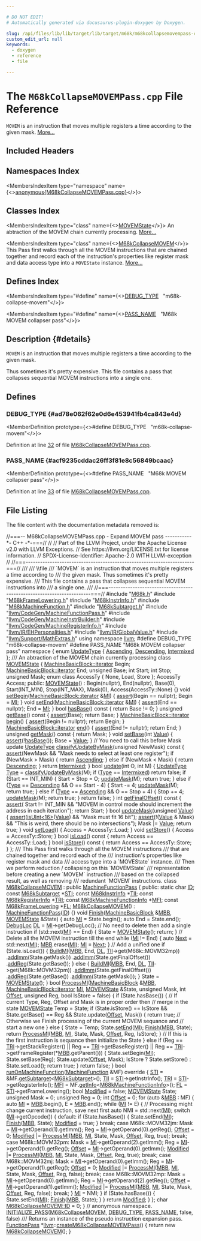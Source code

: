 ```yaml
---

# DO NOT EDIT!
# Automatically generated via docusaurus-plugin-doxygen by Doxygen.

slug: /api/files/lib/lib/target/lib/target/m68k/m68kcollapsemovempass-cpp
custom_edit_url: null
keywords:
  - doxygen
  - reference
  - file

---
```





# The `M68kCollapseMOVEMPass.cpp` File Reference

<DoxygenPage pluginConfig={pluginConfig}>

<code>MOVEM</code> is an instruction that moves multiple registers a time according to the given mask. <a href="#details">More...</a>

## Included Headers

<IncludesList>
<IncludesListItem
  filePath="M68k.h"
  permalink="/docs/api/files/lib/lib/target/lib/target/m68k/m68k-h"
  isLocal="true" />
<IncludesListItem
  filePath="M68kFrameLowering.h"
  permalink="/docs/api/files/lib/lib/target/lib/target/m68k/m68kframelowering-h"
  isLocal="true" />
<IncludesListItem
  filePath="M68kInstrInfo.h"
  permalink="/docs/api/files/lib/lib/target/lib/target/m68k/m68kinstrinfo-h"
  isLocal="true" />
<IncludesListItem
  filePath="M68kMachineFunction.h"
  permalink="/docs/api/files/lib/lib/target/lib/target/m68k/m68kmachinefunction-h"
  isLocal="true" />
<IncludesListItem
  filePath="M68kSubtarget.h"
  permalink="/docs/api/files/lib/lib/target/lib/target/m68k/m68ksubtarget-h"
  isLocal="true" />
<IncludesListItem
  filePath="llvm/CodeGen/MachineFunctionPass.h"
  permalink="/docs/api/files/include/include/llvm/include/llvm/codegen/machinefunctionpass-h"
  isLocal="true" />
<IncludesListItem
  filePath="llvm/CodeGen/MachineInstrBuilder.h"
  permalink="/docs/api/files/include/include/llvm/include/llvm/codegen/machineinstrbuilder-h"
  isLocal="true" />
<IncludesListItem
  filePath="llvm/CodeGen/MachineRegisterInfo.h"
  permalink="/docs/api/files/include/include/llvm/include/llvm/codegen/machineregisterinfo-h"
  isLocal="true" />
<IncludesListItem
  filePath="llvm/IR/EHPersonalities.h"
  permalink="/docs/api/files/include/include/llvm/include/llvm/ir/ehpersonalities-h"
  isLocal="true" />
<IncludesListItem
  filePath="llvm/IR/GlobalValue.h"
  permalink="/docs/api/files/include/include/llvm/include/llvm/ir/globalvalue-h"
  isLocal="true" />
<IncludesListItem
  filePath="llvm/Support/MathExtras.h"
  permalink="/docs/api/files/include/include/llvm/include/llvm/support/mathextras-h"
  isLocal="true" />
</IncludesList>

## Namespaces Index

<MembersIndex>

<MembersIndexItem
  type="namespace"
  name={<><a href="/docs/api/namespaces/anonymous-m68kcollapsemovempass-cpp-">anonymous&#123;M68kCollapseMOVEMPass.cpp&#125;</a></>}>
</MembersIndexItem>

</MembersIndex>

## Classes Index

<MembersIndex>

<MembersIndexItem
  type="class"
  name={<><a href="/docs/api/classes/anonymous-namespace-m68kcollapsemovempass-cpp-/movemstate">MOVEMState</a></>}>
An abtraction of the MOVEM chain currently processing. <a href="/docs/api/classes/anonymous-namespace-m68kcollapsemovempass-cpp-/movemstate/#details">More...</a>
</MembersIndexItem>

<MembersIndexItem
  type="class"
  name={<><a href="/docs/api/classes/anonymous-namespace-m68kcollapsemovempass-cpp-/m68kcollapsemovem">M68kCollapseMOVEM</a></>}>
This Pass first walks through all the MOVEM instructions that are chained together and record each of the instruction&#39;s properties like register mask and data access type into a <code>MOVEState</code> instance. <a href="/docs/api/classes/anonymous-namespace-m68kcollapsemovempass-cpp-/m68kcollapsemovem/#details">More...</a>
</MembersIndexItem>

</MembersIndex>

## Defines Index

<MembersIndex>

<MembersIndexItem
  type="#define"
  name={<><a href="#ad78e062f62e0d6e453941fb4ca843e4d">DEBUG&#95;TYPE</a>&nbsp;&nbsp;&nbsp;&quot;m68k-collapse-movem&quot;</>}>
</MembersIndexItem>

<MembersIndexItem
  type="#define"
  name={<><a href="#acf9235cddac26ff3f81e8c56849bcaac">PASS&#95;NAME</a>&nbsp;&nbsp;&nbsp;&quot;M68k MOVEM collapser pass&quot;</>}>
</MembersIndexItem>

</MembersIndex>

## Description {#details}

<code>MOVEM</code> is an instruction that moves multiple registers a time according to the given mask.

Thus sometimes it&#39;s pretty expensive. This file contains a pass that collapses sequential MOVEM instructions into a single one.

<SectionDefinition>

## Defines

### DEBUG&#95;TYPE {#ad78e062f62e0d6e453941fb4ca843e4d}

<MemberDefinition
  prototype={<>#define DEBUG&#95;TYPE&nbsp;&nbsp;&nbsp;&quot;m68k-collapse-movem&quot;</>}>

Definition at line <a href="#l00032">32</a> of file <a href="/docs/api/files/lib/lib/target/lib/target/m68k/m68kcollapsemovempass-cpp">M68kCollapseMOVEMPass.cpp</a>.
</MemberDefinition>

### PASS&#95;NAME {#acf9235cddac26ff3f81e8c56849bcaac}

<MemberDefinition
  prototype={<>#define PASS&#95;NAME&nbsp;&nbsp;&nbsp;&quot;M68k MOVEM collapser pass&quot;</>}>

Definition at line <a href="#l00033">33</a> of file <a href="/docs/api/files/lib/lib/target/lib/target/m68k/m68kcollapsemovempass-cpp">M68kCollapseMOVEMPass.cpp</a>.
</MemberDefinition>

</SectionDefinition>

## File Listing

The file content with the documentation metadata removed is:

<ProgramListing>

<Link id="l00001" /><CodeLine lineNumber="1"><span class="doxyHighlightComment">//===-- M68kCollapseMOVEMPass.cpp - Expand MOVEM pass -----------&#42;- C++ -&#42;-===//</span></CodeLine>
<Link id="l00002" /><CodeLine lineNumber="2"><span class="doxyHighlightComment">//</span></CodeLine>
<Link id="l00003" /><CodeLine lineNumber="3"><span class="doxyHighlightComment">// Part of the LLVM Project, under the Apache License v2.0 with LLVM Exceptions.</span></CodeLine>
<Link id="l00004" /><CodeLine lineNumber="4"><span class="doxyHighlightComment">// See https://llvm.org/LICENSE.txt for license information.</span></CodeLine>
<Link id="l00005" /><CodeLine lineNumber="5"><span class="doxyHighlightComment">// SPDX-License-Identifier: Apache-2.0 WITH LLVM-exception</span></CodeLine>
<Link id="l00006" /><CodeLine lineNumber="6"><span class="doxyHighlightComment">//</span></CodeLine>
<Link id="l00007" /><CodeLine lineNumber="7"><span class="doxyHighlightComment">//===----------------------------------------------------------------------===//</span></CodeLine>
<Link id="l00008" /><CodeLine lineNumber="8"><span class="doxyHighlightComment">///</span></CodeLine>
<Link id="l00009" /><CodeLine lineNumber="9"><span class="doxyHighlightComment">/// \\file</span></CodeLine>
<Link id="l00010" /><CodeLine lineNumber="10"><span class="doxyHighlightComment">/// &#96;MOVEM&#96; is an instruction that moves multiple registers a time according to</span></CodeLine>
<Link id="l00011" /><CodeLine lineNumber="11"><span class="doxyHighlightComment">/// the given mask. Thus sometimes it&#39;s pretty expensive.</span></CodeLine>
<Link id="l00012" /><CodeLine lineNumber="12"><span class="doxyHighlightComment">/// This file contains a pass that collapses sequential MOVEM instructions into</span></CodeLine>
<Link id="l00013" /><CodeLine lineNumber="13"><span class="doxyHighlightComment">/// a single one.</span></CodeLine>
<Link id="l00014" /><CodeLine lineNumber="14"><span class="doxyHighlightComment">///</span></CodeLine>
<Link id="l00015" /><CodeLine lineNumber="15"><span class="doxyHighlightComment">//===----------------------------------------------------------------------===//</span></CodeLine>
<Link id="l00016" /><CodeLine lineNumber="16"></CodeLine>
<Link id="l00017" /><CodeLine lineNumber="17"><span class="doxyHighlightPreprocessor">#include &quot;<a href="/docs/api/files/lib/lib/target/lib/target/m68k/m68k-h">M68k.h</a>&quot;</span></CodeLine>
<Link id="l00018" /><CodeLine lineNumber="18"><span class="doxyHighlightPreprocessor">#include &quot;<a href="/docs/api/files/lib/lib/target/lib/target/m68k/m68kframelowering-h">M68kFrameLowering.h</a>&quot;</span></CodeLine>
<Link id="l00019" /><CodeLine lineNumber="19"><span class="doxyHighlightPreprocessor">#include &quot;<a href="/docs/api/files/lib/lib/target/lib/target/m68k/m68kinstrinfo-h">M68kInstrInfo.h</a>&quot;</span></CodeLine>
<Link id="l00020" /><CodeLine lineNumber="20"><span class="doxyHighlightPreprocessor">#include &quot;<a href="/docs/api/files/lib/lib/target/lib/target/m68k/m68kmachinefunction-h">M68kMachineFunction.h</a>&quot;</span></CodeLine>
<Link id="l00021" /><CodeLine lineNumber="21"><span class="doxyHighlightPreprocessor">#include &quot;<a href="/docs/api/files/lib/lib/target/lib/target/m68k/m68ksubtarget-h">M68kSubtarget.h</a>&quot;</span></CodeLine>
<Link id="l00022" /><CodeLine lineNumber="22"></CodeLine>
<Link id="l00023" /><CodeLine lineNumber="23"><span class="doxyHighlightPreprocessor">#include &quot;<a href="/docs/api/files/include/include/llvm/include/llvm/codegen/machinefunctionpass-h">llvm/CodeGen/MachineFunctionPass.h</a>&quot;</span></CodeLine>
<Link id="l00024" /><CodeLine lineNumber="24"><span class="doxyHighlightPreprocessor">#include &quot;<a href="/docs/api/files/include/include/llvm/include/llvm/codegen/machineinstrbuilder-h">llvm/CodeGen/MachineInstrBuilder.h</a>&quot;</span></CodeLine>
<Link id="l00025" /><CodeLine lineNumber="25"><span class="doxyHighlightPreprocessor">#include &quot;<a href="/docs/api/files/include/include/llvm/include/llvm/codegen/machineregisterinfo-h">llvm/CodeGen/MachineRegisterInfo.h</a>&quot;</span></CodeLine>
<Link id="l00026" /><CodeLine lineNumber="26"><span class="doxyHighlightPreprocessor">#include &quot;<a href="/docs/api/files/include/include/llvm/include/llvm/ir/ehpersonalities-h">llvm/IR/EHPersonalities.h</a>&quot;</span></CodeLine>
<Link id="l00027" /><CodeLine lineNumber="27"><span class="doxyHighlightPreprocessor">#include &quot;<a href="/docs/api/files/include/include/llvm/include/llvm/ir/globalvalue-h">llvm/IR/GlobalValue.h</a>&quot;</span></CodeLine>
<Link id="l00028" /><CodeLine lineNumber="28"><span class="doxyHighlightPreprocessor">#include &quot;<a href="/docs/api/files/include/include/llvm/include/llvm/support/mathextras-h">llvm/Support/MathExtras.h</a>&quot;</span></CodeLine>
<Link id="l00029" /><CodeLine lineNumber="29"></CodeLine>
<Link id="l00030" /><CodeLine lineNumber="30"><span class="doxyHighlightKeyword">using namespace </span><span class="doxyHighlight"><a href="/docs/api/namespaces/llvm">llvm</a>;</span></CodeLine>
<Link id="l00031" /><CodeLine lineNumber="31"></CodeLine>
<Link id="l00032" /><CodeLine lineNumber="32" lineLink="#ad78e062f62e0d6e453941fb4ca843e4d"><span class="doxyHighlightPreprocessor">#define DEBUG&#95;TYPE &quot;m68k-collapse-movem&quot;</span></CodeLine>
<Link id="l00033" /><CodeLine lineNumber="33" lineLink="#acf9235cddac26ff3f81e8c56849bcaac"><span class="doxyHighlightPreprocessor">#define PASS&#95;NAME &quot;M68k MOVEM collapser pass&quot;</span></CodeLine>
<Link id="l00034" /><CodeLine lineNumber="34"></CodeLine>
<Link id="l00035" /><CodeLine lineNumber="35" lineLink="/docs/api/namespaces/anonymous-m68kcollapsemovempass-cpp-"><span class="doxyHighlightKeyword">namespace </span><span class="doxyHighlight">&#123;</span></CodeLine>
<Link id="l00036" /><CodeLine lineNumber="36"></CodeLine>
<Link id="l00037" /><CodeLine lineNumber="37" lineLink="/docs/api/namespaces/anonymous-m68kcollapsemovempass-cpp-/#a8fb000afb368b63bfc35f59894cf0009affa5610d4c7d7920bea0705433328ace"><span class="doxyHighlightKeyword">enum</span><span class="doxyHighlight"> <a href="/docs/api/namespaces/anonymous-m68kcollapsemovempass-cpp-/#a8fb000afb368b63bfc35f59894cf0009">UpdateType</a> &#123; <a href="/docs/api/namespaces/anonymous-m68kcollapsemovempass-cpp-/#a8fb000afb368b63bfc35f59894cf0009affa5610d4c7d7920bea0705433328ace">Ascending</a>, <a href="/docs/api/namespaces/anonymous-m68kcollapsemovempass-cpp-/#a8fb000afb368b63bfc35f59894cf0009a38e4295c45f0f7c5488dab2470427569">Descending</a>, <a href="/docs/api/namespaces/anonymous-m68kcollapsemovempass-cpp-/#a8fb000afb368b63bfc35f59894cf0009ae557c5b7a95eb1f3d082f75a34169303">Intermixed</a> &#125;;</span></CodeLine>
<Link id="l00038" /><CodeLine lineNumber="38"></CodeLine>
<Link id="l00039" /><CodeLine lineNumber="39"><span class="doxyHighlightComment">/// An abtraction of the MOVEM chain currently processing</span></CodeLine>
<Link id="l00040" /><CodeLine lineNumber="40" lineLink="/docs/api/classes/anonymous-namespace-m68kcollapsemovempass-cpp-/movemstate"><span class="doxyHighlightKeyword">class </span><span class="doxyHighlight"><a href="/docs/api/classes/anonymous-namespace-m68kcollapsemovempass-cpp-/movemstate/#a5292c623b0b240afa38d6ea7cc0c4b59">MOVEMState</a> &#123;</span></CodeLine>
<Link id="l00041" /><CodeLine lineNumber="41"><span class="doxyHighlight">  <a href="/docs/api/classes/llvm/machinebasicblock/#ae34c996b58df9b9ce6695a0c8b70c533">MachineBasicBlock::iterator</a> Begin;</span></CodeLine>
<Link id="l00042" /><CodeLine lineNumber="42"><span class="doxyHighlight">  <a href="/docs/api/classes/llvm/machinebasicblock/#ae34c996b58df9b9ce6695a0c8b70c533">MachineBasicBlock::iterator</a> End;</span></CodeLine>
<Link id="l00043" /><CodeLine lineNumber="43"></CodeLine>
<Link id="l00044" /><CodeLine lineNumber="44"><span class="doxyHighlight">  </span><span class="doxyHighlightKeywordType">unsigned</span><span class="doxyHighlight"> Base;</span></CodeLine>
<Link id="l00045" /><CodeLine lineNumber="45"></CodeLine>
<Link id="l00046" /><CodeLine lineNumber="46"><span class="doxyHighlight">  </span><span class="doxyHighlightKeywordType">int</span><span class="doxyHighlight"> Start;</span></CodeLine>
<Link id="l00047" /><CodeLine lineNumber="47"><span class="doxyHighlight">  </span><span class="doxyHighlightKeywordType">int</span><span class="doxyHighlight"> Stop;</span></CodeLine>
<Link id="l00048" /><CodeLine lineNumber="48"></CodeLine>
<Link id="l00049" /><CodeLine lineNumber="49"><span class="doxyHighlight">  </span><span class="doxyHighlightKeywordType">unsigned</span><span class="doxyHighlight"> Mask;</span></CodeLine>
<Link id="l00050" /><CodeLine lineNumber="50"></CodeLine>
<Link id="l00051" /><CodeLine lineNumber="51"><span class="doxyHighlight">  </span><span class="doxyHighlightKeyword">enum class</span><span class="doxyHighlight"> AccessTy &#123; None, Load, Store &#125;;</span></CodeLine>
<Link id="l00052" /><CodeLine lineNumber="52"><span class="doxyHighlight">  AccessTy Access;</span></CodeLine>
<Link id="l00053" /><CodeLine lineNumber="53"></CodeLine>
<Link id="l00054" /><CodeLine lineNumber="54"><span class="doxyHighlightKeyword">public</span><span class="doxyHighlight">:</span></CodeLine>
<Link id="l00055" /><CodeLine lineNumber="55" lineLink="/docs/api/classes/anonymous-namespace-m68kcollapsemovempass-cpp-/movemstate/#a5292c623b0b240afa38d6ea7cc0c4b59"><span class="doxyHighlight">  <a href="/docs/api/classes/anonymous-namespace-m68kcollapsemovempass-cpp-/movemstate/#a5292c623b0b240afa38d6ea7cc0c4b59">MOVEMState</a>()</span></CodeLine>
<Link id="l00056" /><CodeLine lineNumber="56"><span class="doxyHighlight">      : Begin(nullptr), End(nullptr), Base(0), Start(INT&#95;MIN), Stop(INT&#95;MAX),</span></CodeLine>
<Link id="l00057" /><CodeLine lineNumber="57"><span class="doxyHighlight">        Mask(0), Access(AccessTy::None) &#123;&#125;</span></CodeLine>
<Link id="l00058" /><CodeLine lineNumber="58"></CodeLine>
<Link id="l00059" /><CodeLine lineNumber="59" lineLink="/docs/api/classes/anonymous-namespace-m68kcollapsemovempass-cpp-/movemstate/#acedd4b6d5ba1b99cb97f33c22768e041"><span class="doxyHighlight">  </span><span class="doxyHighlightKeywordType">void</span><span class="doxyHighlight"> <a href="/docs/api/classes/anonymous-namespace-m68kcollapsemovempass-cpp-/movemstate/#acedd4b6d5ba1b99cb97f33c22768e041">setBegin</a>(<a href="/docs/api/classes/llvm/machinebasicblock/#ae34c996b58df9b9ce6695a0c8b70c533">MachineBasicBlock::iterator</a> &amp;<a href="/docs/api/files/lib/lib/codegen/lib/codegen/globalisel/irtranslator-cpp/#abe44dfdea65b4f7e11e0a608ab708b76">MI</a>) &#123;</span></CodeLine>
<Link id="l00060" /><CodeLine lineNumber="60"><span class="doxyHighlight">    <a href="/docs/api/files/lib/lib/target/lib/target/amdgpu/silowercontrolflow-cpp/#a4868c5d81c5ccc98c47aeab6244346a0">assert</a>(Begin == </span><span class="doxyHighlightKeyword">nullptr</span><span class="doxyHighlight">);</span></CodeLine>
<Link id="l00061" /><CodeLine lineNumber="61"><span class="doxyHighlight">    Begin = <a href="/docs/api/files/lib/lib/codegen/lib/codegen/globalisel/irtranslator-cpp/#abe44dfdea65b4f7e11e0a608ab708b76">MI</a>;</span></CodeLine>
<Link id="l00062" /><CodeLine lineNumber="62"><span class="doxyHighlight">  &#125;</span></CodeLine>
<Link id="l00063" /><CodeLine lineNumber="63"></CodeLine>
<Link id="l00064" /><CodeLine lineNumber="64" lineLink="/docs/api/classes/anonymous-namespace-m68kcollapsemovempass-cpp-/movemstate/#aea13b0026f0a09183da124d99a566935"><span class="doxyHighlight">  </span><span class="doxyHighlightKeywordType">void</span><span class="doxyHighlight"> <a href="/docs/api/classes/anonymous-namespace-m68kcollapsemovempass-cpp-/movemstate/#aea13b0026f0a09183da124d99a566935">setEnd</a>(<a href="/docs/api/classes/llvm/machinebasicblock/#ae34c996b58df9b9ce6695a0c8b70c533">MachineBasicBlock::iterator</a> &amp;<a href="/docs/api/files/lib/lib/codegen/lib/codegen/globalisel/irtranslator-cpp/#abe44dfdea65b4f7e11e0a608ab708b76">MI</a>) &#123;</span></CodeLine>
<Link id="l00065" /><CodeLine lineNumber="65"><span class="doxyHighlight">    <a href="/docs/api/files/lib/lib/target/lib/target/amdgpu/silowercontrolflow-cpp/#a4868c5d81c5ccc98c47aeab6244346a0">assert</a>(End == </span><span class="doxyHighlightKeyword">nullptr</span><span class="doxyHighlight">);</span></CodeLine>
<Link id="l00066" /><CodeLine lineNumber="66"><span class="doxyHighlight">    End = <a href="/docs/api/files/lib/lib/codegen/lib/codegen/globalisel/irtranslator-cpp/#abe44dfdea65b4f7e11e0a608ab708b76">MI</a>;</span></CodeLine>
<Link id="l00067" /><CodeLine lineNumber="67"><span class="doxyHighlight">  &#125;</span></CodeLine>
<Link id="l00068" /><CodeLine lineNumber="68"></CodeLine>
<Link id="l00069" /><CodeLine lineNumber="69" lineLink="/docs/api/classes/anonymous-namespace-m68kcollapsemovempass-cpp-/movemstate/#af229badf201fbf32ccb97409c370de2b"><span class="doxyHighlight">  </span><span class="doxyHighlightKeywordType">bool</span><span class="doxyHighlight"> <a href="/docs/api/classes/anonymous-namespace-m68kcollapsemovempass-cpp-/movemstate/#af229badf201fbf32ccb97409c370de2b">hasBase</a>()</span><span class="doxyHighlightKeyword"> const </span><span class="doxyHighlight">&#123; </span><span class="doxyHighlightKeywordFlow">return</span><span class="doxyHighlight"> Base != 0; &#125;</span></CodeLine>
<Link id="l00070" /><CodeLine lineNumber="70"></CodeLine>
<Link id="l00071" /><CodeLine lineNumber="71" lineLink="/docs/api/classes/anonymous-namespace-m68kcollapsemovempass-cpp-/movemstate/#ab78166091cbd8ac25ea95728bb0ab069"><span class="doxyHighlight">  </span><span class="doxyHighlightKeywordType">unsigned</span><span class="doxyHighlight"> <a href="/docs/api/classes/anonymous-namespace-m68kcollapsemovempass-cpp-/movemstate/#ab78166091cbd8ac25ea95728bb0ab069">getBase</a>()</span><span class="doxyHighlightKeyword"> const </span><span class="doxyHighlight">&#123;</span></CodeLine>
<Link id="l00072" /><CodeLine lineNumber="72"><span class="doxyHighlight">    <a href="/docs/api/files/lib/lib/target/lib/target/amdgpu/silowercontrolflow-cpp/#a4868c5d81c5ccc98c47aeab6244346a0">assert</a>(Base);</span></CodeLine>
<Link id="l00073" /><CodeLine lineNumber="73"><span class="doxyHighlight">    </span><span class="doxyHighlightKeywordFlow">return</span><span class="doxyHighlight"> Base;</span></CodeLine>
<Link id="l00074" /><CodeLine lineNumber="74"><span class="doxyHighlight">  &#125;</span></CodeLine>
<Link id="l00075" /><CodeLine lineNumber="75"></CodeLine>
<Link id="l00076" /><CodeLine lineNumber="76" lineLink="/docs/api/classes/anonymous-namespace-m68kcollapsemovempass-cpp-/movemstate/#a3c9fa7431f1d3ab1b75d05e16d9319b4"><span class="doxyHighlight">  <a href="/docs/api/classes/llvm/machinebasicblock/#ae34c996b58df9b9ce6695a0c8b70c533">MachineBasicBlock::iterator</a> <a href="/docs/api/classes/anonymous-namespace-m68kcollapsemovempass-cpp-/movemstate/#a3c9fa7431f1d3ab1b75d05e16d9319b4">begin</a>() &#123;</span></CodeLine>
<Link id="l00077" /><CodeLine lineNumber="77"><span class="doxyHighlight">    <a href="/docs/api/files/lib/lib/target/lib/target/amdgpu/silowercontrolflow-cpp/#a4868c5d81c5ccc98c47aeab6244346a0">assert</a>(Begin != </span><span class="doxyHighlightKeyword">nullptr</span><span class="doxyHighlight">);</span></CodeLine>
<Link id="l00078" /><CodeLine lineNumber="78"><span class="doxyHighlight">    </span><span class="doxyHighlightKeywordFlow">return</span><span class="doxyHighlight"> Begin;</span></CodeLine>
<Link id="l00079" /><CodeLine lineNumber="79"><span class="doxyHighlight">  &#125;</span></CodeLine>
<Link id="l00080" /><CodeLine lineNumber="80"></CodeLine>
<Link id="l00081" /><CodeLine lineNumber="81" lineLink="/docs/api/classes/anonymous-namespace-m68kcollapsemovempass-cpp-/movemstate/#a3c0b813c6cf731959ba5aca5a13588e6"><span class="doxyHighlight">  <a href="/docs/api/classes/llvm/machinebasicblock/#ae34c996b58df9b9ce6695a0c8b70c533">MachineBasicBlock::iterator</a> <a href="/docs/api/classes/anonymous-namespace-m68kcollapsemovempass-cpp-/movemstate/#a3c0b813c6cf731959ba5aca5a13588e6">end</a>() &#123;</span></CodeLine>
<Link id="l00082" /><CodeLine lineNumber="82"><span class="doxyHighlight">    <a href="/docs/api/files/lib/lib/target/lib/target/amdgpu/silowercontrolflow-cpp/#a4868c5d81c5ccc98c47aeab6244346a0">assert</a>(End != </span><span class="doxyHighlightKeyword">nullptr</span><span class="doxyHighlight">);</span></CodeLine>
<Link id="l00083" /><CodeLine lineNumber="83"><span class="doxyHighlight">    </span><span class="doxyHighlightKeywordFlow">return</span><span class="doxyHighlight"> End;</span></CodeLine>
<Link id="l00084" /><CodeLine lineNumber="84"><span class="doxyHighlight">  &#125;</span></CodeLine>
<Link id="l00085" /><CodeLine lineNumber="85"></CodeLine>
<Link id="l00086" /><CodeLine lineNumber="86" lineLink="/docs/api/classes/anonymous-namespace-m68kcollapsemovempass-cpp-/movemstate/#a8a4894a2d0e3c5fd13de7ca810b759f2"><span class="doxyHighlight">  </span><span class="doxyHighlightKeywordType">unsigned</span><span class="doxyHighlight"> <a href="/docs/api/classes/anonymous-namespace-m68kcollapsemovempass-cpp-/movemstate/#a8a4894a2d0e3c5fd13de7ca810b759f2">getMask</a>()</span><span class="doxyHighlightKeyword"> const </span><span class="doxyHighlight">&#123; </span><span class="doxyHighlightKeywordFlow">return</span><span class="doxyHighlight"> Mask; &#125;</span></CodeLine>
<Link id="l00087" /><CodeLine lineNumber="87"></CodeLine>
<Link id="l00088" /><CodeLine lineNumber="88" lineLink="/docs/api/classes/anonymous-namespace-m68kcollapsemovempass-cpp-/movemstate/#a82e3bfc5695913bece66e91c83da0684"><span class="doxyHighlight">  </span><span class="doxyHighlightKeywordType">void</span><span class="doxyHighlight"> <a href="/docs/api/classes/anonymous-namespace-m68kcollapsemovempass-cpp-/movemstate/#a82e3bfc5695913bece66e91c83da0684">setBase</a>(</span><span class="doxyHighlightKeywordType">int</span><span class="doxyHighlight"> <a href="/docs/api/classes/llvm/value">Value</a>) &#123;</span></CodeLine>
<Link id="l00089" /><CodeLine lineNumber="89"><span class="doxyHighlight">    <a href="/docs/api/files/lib/lib/target/lib/target/amdgpu/silowercontrolflow-cpp/#a4868c5d81c5ccc98c47aeab6244346a0">assert</a>(!<a href="/docs/api/classes/anonymous-namespace-m68kcollapsemovempass-cpp-/movemstate/#af229badf201fbf32ccb97409c370de2b">hasBase</a>());</span></CodeLine>
<Link id="l00090" /><CodeLine lineNumber="90"><span class="doxyHighlight">    Base = <a href="/docs/api/classes/llvm/value">Value</a>;</span></CodeLine>
<Link id="l00091" /><CodeLine lineNumber="91"><span class="doxyHighlight">  &#125;</span></CodeLine>
<Link id="l00092" /><CodeLine lineNumber="92"></CodeLine>
<Link id="l00093" /><CodeLine lineNumber="93"><span class="doxyHighlight">  </span><span class="doxyHighlightComment">// You need to call this before Mask update</span></CodeLine>
<Link id="l00094" /><CodeLine lineNumber="94" lineLink="/docs/api/classes/anonymous-namespace-m68kcollapsemovempass-cpp-/movemstate/#a1d7848b12c11c7a40be13b913e448d31"><span class="doxyHighlight">  <a href="/docs/api/namespaces/anonymous-m68kcollapsemovempass-cpp-/#a8fb000afb368b63bfc35f59894cf0009">UpdateType</a> <a href="/docs/api/classes/anonymous-namespace-m68kcollapsemovempass-cpp-/movemstate/#a1d7848b12c11c7a40be13b913e448d31">classifyUpdateByMask</a>(</span><span class="doxyHighlightKeywordType">unsigned</span><span class="doxyHighlight"> NewMask)</span><span class="doxyHighlightKeyword"> const </span><span class="doxyHighlight">&#123;</span></CodeLine>
<Link id="l00095" /><CodeLine lineNumber="95"><span class="doxyHighlight">    <a href="/docs/api/files/lib/lib/target/lib/target/amdgpu/silowercontrolflow-cpp/#a4868c5d81c5ccc98c47aeab6244346a0">assert</a>(NewMask &amp;&amp; </span><span class="doxyHighlightStringLiteral">&quot;Mask needs to select at least one register&quot;</span><span class="doxyHighlight">);</span></CodeLine>
<Link id="l00096" /><CodeLine lineNumber="96"></CodeLine>
<Link id="l00097" /><CodeLine lineNumber="97"><span class="doxyHighlight">    </span><span class="doxyHighlightKeywordFlow">if</span><span class="doxyHighlight"> (NewMask &gt; Mask) &#123;</span></CodeLine>
<Link id="l00098" /><CodeLine lineNumber="98"><span class="doxyHighlight">      </span><span class="doxyHighlightKeywordFlow">return</span><span class="doxyHighlight"> <a href="/docs/api/namespaces/anonymous-m68kcollapsemovempass-cpp-/#a8fb000afb368b63bfc35f59894cf0009affa5610d4c7d7920bea0705433328ace">Ascending</a>;</span></CodeLine>
<Link id="l00099" /><CodeLine lineNumber="99"><span class="doxyHighlight">    &#125; </span><span class="doxyHighlightKeywordFlow">else</span><span class="doxyHighlight"> </span><span class="doxyHighlightKeywordFlow">if</span><span class="doxyHighlight"> (NewMask &lt; Mask) &#123;</span></CodeLine>
<Link id="l00100" /><CodeLine lineNumber="100"><span class="doxyHighlight">      </span><span class="doxyHighlightKeywordFlow">return</span><span class="doxyHighlight"> <a href="/docs/api/namespaces/anonymous-m68kcollapsemovempass-cpp-/#a8fb000afb368b63bfc35f59894cf0009a38e4295c45f0f7c5488dab2470427569">Descending</a>;</span></CodeLine>
<Link id="l00101" /><CodeLine lineNumber="101"><span class="doxyHighlight">    &#125;</span></CodeLine>
<Link id="l00102" /><CodeLine lineNumber="102"></CodeLine>
<Link id="l00103" /><CodeLine lineNumber="103"><span class="doxyHighlight">    </span><span class="doxyHighlightKeywordFlow">return</span><span class="doxyHighlight"> <a href="/docs/api/namespaces/anonymous-m68kcollapsemovempass-cpp-/#a8fb000afb368b63bfc35f59894cf0009ae557c5b7a95eb1f3d082f75a34169303">Intermixed</a>;</span></CodeLine>
<Link id="l00104" /><CodeLine lineNumber="104"><span class="doxyHighlight">  &#125;</span></CodeLine>
<Link id="l00105" /><CodeLine lineNumber="105"></CodeLine>
<Link id="l00106" /><CodeLine lineNumber="106" lineLink="/docs/api/classes/anonymous-namespace-m68kcollapsemovempass-cpp-/movemstate/#ae84ef497b568442b61b510a73ff9efc1"><span class="doxyHighlight">  </span><span class="doxyHighlightKeywordType">bool</span><span class="doxyHighlight"> <a href="/docs/api/classes/anonymous-namespace-m68kcollapsemovempass-cpp-/movemstate/#ae84ef497b568442b61b510a73ff9efc1">update</a>(</span><span class="doxyHighlightKeywordType">int</span><span class="doxyHighlight"> O, </span><span class="doxyHighlightKeywordType">int</span><span class="doxyHighlight"> M) &#123;</span></CodeLine>
<Link id="l00107" /><CodeLine lineNumber="107"><span class="doxyHighlight">    <a href="/docs/api/namespaces/anonymous-m68kcollapsemovempass-cpp-/#a8fb000afb368b63bfc35f59894cf0009">UpdateType</a> <a href="/docs/api/classes/llvm/type">Type</a> = <a href="/docs/api/classes/anonymous-namespace-m68kcollapsemovempass-cpp-/movemstate/#a1d7848b12c11c7a40be13b913e448d31">classifyUpdateByMask</a>(M);</span></CodeLine>
<Link id="l00108" /><CodeLine lineNumber="108"><span class="doxyHighlight">    </span><span class="doxyHighlightKeywordFlow">if</span><span class="doxyHighlight"> (<a href="/docs/api/classes/llvm/type">Type</a> == <a href="/docs/api/namespaces/anonymous-m68kcollapsemovempass-cpp-/#a8fb000afb368b63bfc35f59894cf0009ae557c5b7a95eb1f3d082f75a34169303">Intermixed</a>)</span></CodeLine>
<Link id="l00109" /><CodeLine lineNumber="109"><span class="doxyHighlight">      </span><span class="doxyHighlightKeywordFlow">return</span><span class="doxyHighlight"> </span><span class="doxyHighlightKeyword">false</span><span class="doxyHighlight">;</span></CodeLine>
<Link id="l00110" /><CodeLine lineNumber="110"><span class="doxyHighlight">    </span><span class="doxyHighlightKeywordFlow">if</span><span class="doxyHighlight"> (Start == INT&#95;MIN) &#123;</span></CodeLine>
<Link id="l00111" /><CodeLine lineNumber="111"><span class="doxyHighlight">      Start = Stop = O;</span></CodeLine>
<Link id="l00112" /><CodeLine lineNumber="112"><span class="doxyHighlight">      <a href="/docs/api/classes/anonymous-namespace-m68kcollapsemovempass-cpp-/movemstate/#a8b03f0cf73d1513d13a24bd94b8264f2">updateMask</a>(M);</span></CodeLine>
<Link id="l00113" /><CodeLine lineNumber="113"><span class="doxyHighlight">      </span><span class="doxyHighlightKeywordFlow">return</span><span class="doxyHighlight"> </span><span class="doxyHighlightKeyword">true</span><span class="doxyHighlight">;</span></CodeLine>
<Link id="l00114" /><CodeLine lineNumber="114"><span class="doxyHighlight">    &#125; </span><span class="doxyHighlightKeywordFlow">else</span><span class="doxyHighlight"> </span><span class="doxyHighlightKeywordFlow">if</span><span class="doxyHighlight"> (<a href="/docs/api/classes/llvm/type">Type</a> == <a href="/docs/api/namespaces/anonymous-m68kcollapsemovempass-cpp-/#a8fb000afb368b63bfc35f59894cf0009a38e4295c45f0f7c5488dab2470427569">Descending</a> &amp;&amp; O == Start - 4) &#123;</span></CodeLine>
<Link id="l00115" /><CodeLine lineNumber="115"><span class="doxyHighlight">      Start -= 4;</span></CodeLine>
<Link id="l00116" /><CodeLine lineNumber="116"><span class="doxyHighlight">      <a href="/docs/api/classes/anonymous-namespace-m68kcollapsemovempass-cpp-/movemstate/#a8b03f0cf73d1513d13a24bd94b8264f2">updateMask</a>(M);</span></CodeLine>
<Link id="l00117" /><CodeLine lineNumber="117"><span class="doxyHighlight">      </span><span class="doxyHighlightKeywordFlow">return</span><span class="doxyHighlight"> </span><span class="doxyHighlightKeyword">true</span><span class="doxyHighlight">;</span></CodeLine>
<Link id="l00118" /><CodeLine lineNumber="118"><span class="doxyHighlight">    &#125; </span><span class="doxyHighlightKeywordFlow">else</span><span class="doxyHighlight"> </span><span class="doxyHighlightKeywordFlow">if</span><span class="doxyHighlight"> (<a href="/docs/api/classes/llvm/type">Type</a> == <a href="/docs/api/namespaces/anonymous-m68kcollapsemovempass-cpp-/#a8fb000afb368b63bfc35f59894cf0009affa5610d4c7d7920bea0705433328ace">Ascending</a> &amp;&amp; O == Stop + 4) &#123;</span></CodeLine>
<Link id="l00119" /><CodeLine lineNumber="119"><span class="doxyHighlight">      Stop += 4;</span></CodeLine>
<Link id="l00120" /><CodeLine lineNumber="120"><span class="doxyHighlight">      <a href="/docs/api/classes/anonymous-namespace-m68kcollapsemovempass-cpp-/movemstate/#a8b03f0cf73d1513d13a24bd94b8264f2">updateMask</a>(M);</span></CodeLine>
<Link id="l00121" /><CodeLine lineNumber="121"><span class="doxyHighlight">      </span><span class="doxyHighlightKeywordFlow">return</span><span class="doxyHighlight"> </span><span class="doxyHighlightKeyword">true</span><span class="doxyHighlight">;</span></CodeLine>
<Link id="l00122" /><CodeLine lineNumber="122"><span class="doxyHighlight">    &#125;</span></CodeLine>
<Link id="l00123" /><CodeLine lineNumber="123"></CodeLine>
<Link id="l00124" /><CodeLine lineNumber="124"><span class="doxyHighlight">    </span><span class="doxyHighlightKeywordFlow">return</span><span class="doxyHighlight"> </span><span class="doxyHighlightKeyword">false</span><span class="doxyHighlight">;</span></CodeLine>
<Link id="l00125" /><CodeLine lineNumber="125"><span class="doxyHighlight">  &#125;</span></CodeLine>
<Link id="l00126" /><CodeLine lineNumber="126"></CodeLine>
<Link id="l00127" /><CodeLine lineNumber="127" lineLink="/docs/api/classes/anonymous-namespace-m68kcollapsemovempass-cpp-/movemstate/#af449e80fa9a0ec191beaf693171ceb09"><span class="doxyHighlight">  </span><span class="doxyHighlightKeywordType">int</span><span class="doxyHighlight"> <a href="/docs/api/classes/anonymous-namespace-m68kcollapsemovempass-cpp-/movemstate/#af449e80fa9a0ec191beaf693171ceb09">getFinalOffset</a>()</span><span class="doxyHighlightKeyword"> const </span><span class="doxyHighlight">&#123;</span></CodeLine>
<Link id="l00128" /><CodeLine lineNumber="128"><span class="doxyHighlight">    <a href="/docs/api/files/lib/lib/target/lib/target/amdgpu/silowercontrolflow-cpp/#a4868c5d81c5ccc98c47aeab6244346a0">assert</a>(</span></CodeLine>
<Link id="l00129" /><CodeLine lineNumber="129"><span class="doxyHighlight">        Start != INT&#95;MIN &amp;&amp;</span></CodeLine>
<Link id="l00130" /><CodeLine lineNumber="130"><span class="doxyHighlight">        </span><span class="doxyHighlightStringLiteral">&quot;MOVEM in control mode should increment the address in each iteration&quot;</span><span class="doxyHighlight">);</span></CodeLine>
<Link id="l00131" /><CodeLine lineNumber="131"><span class="doxyHighlight">    </span><span class="doxyHighlightKeywordFlow">return</span><span class="doxyHighlight"> Start;</span></CodeLine>
<Link id="l00132" /><CodeLine lineNumber="132"><span class="doxyHighlight">  &#125;</span></CodeLine>
<Link id="l00133" /><CodeLine lineNumber="133"></CodeLine>
<Link id="l00134" /><CodeLine lineNumber="134" lineLink="/docs/api/classes/anonymous-namespace-m68kcollapsemovempass-cpp-/movemstate/#a8b03f0cf73d1513d13a24bd94b8264f2"><span class="doxyHighlight">  </span><span class="doxyHighlightKeywordType">bool</span><span class="doxyHighlight"> <a href="/docs/api/classes/anonymous-namespace-m68kcollapsemovempass-cpp-/movemstate/#a8b03f0cf73d1513d13a24bd94b8264f2">updateMask</a>(</span><span class="doxyHighlightKeywordType">unsigned</span><span class="doxyHighlight"> <a href="/docs/api/classes/llvm/value">Value</a>) &#123;</span></CodeLine>
<Link id="l00135" /><CodeLine lineNumber="135"><span class="doxyHighlight">    <a href="/docs/api/files/lib/lib/target/lib/target/amdgpu/silowercontrolflow-cpp/#a4868c5d81c5ccc98c47aeab6244346a0">assert</a>(<a href="/docs/api/namespaces/llvm/#a87e65296f2a6d9570117a852af342764">isUInt&lt;16&gt;</a>(<a href="/docs/api/classes/llvm/value">Value</a>) &amp;&amp; </span><span class="doxyHighlightStringLiteral">&quot;Mask must fit 16 bit&quot;</span><span class="doxyHighlight">);</span></CodeLine>
<Link id="l00136" /><CodeLine lineNumber="136"><span class="doxyHighlight">    <a href="/docs/api/files/lib/lib/target/lib/target/amdgpu/silowercontrolflow-cpp/#a4868c5d81c5ccc98c47aeab6244346a0">assert</a>(!(<a href="/docs/api/classes/llvm/value">Value</a> &amp; Mask) &amp;&amp;</span></CodeLine>
<Link id="l00137" /><CodeLine lineNumber="137"><span class="doxyHighlight">           </span><span class="doxyHighlightStringLiteral">&quot;This is weird, there should be no intersections&quot;</span><span class="doxyHighlight">);</span></CodeLine>
<Link id="l00138" /><CodeLine lineNumber="138"><span class="doxyHighlight">    Mask |= <a href="/docs/api/classes/llvm/value">Value</a>;</span></CodeLine>
<Link id="l00139" /><CodeLine lineNumber="139"><span class="doxyHighlight">    </span><span class="doxyHighlightKeywordFlow">return</span><span class="doxyHighlight"> </span><span class="doxyHighlightKeyword">true</span><span class="doxyHighlight">;</span></CodeLine>
<Link id="l00140" /><CodeLine lineNumber="140"><span class="doxyHighlight">  &#125;</span></CodeLine>
<Link id="l00141" /><CodeLine lineNumber="141"></CodeLine>
<Link id="l00142" /><CodeLine lineNumber="142" lineLink="/docs/api/classes/anonymous-namespace-m68kcollapsemovempass-cpp-/movemstate/#a576752ad43d7e63e06b974c9ae27455f"><span class="doxyHighlight">  </span><span class="doxyHighlightKeywordType">void</span><span class="doxyHighlight"> <a href="/docs/api/classes/anonymous-namespace-m68kcollapsemovempass-cpp-/movemstate/#a576752ad43d7e63e06b974c9ae27455f">setLoad</a>() &#123; Access = AccessTy::Load; &#125;</span></CodeLine>
<Link id="l00143" /><CodeLine lineNumber="143" lineLink="/docs/api/classes/anonymous-namespace-m68kcollapsemovempass-cpp-/movemstate/#a638e0599e20a5729ab823f92afbc28e4"><span class="doxyHighlight">  </span><span class="doxyHighlightKeywordType">void</span><span class="doxyHighlight"> <a href="/docs/api/classes/anonymous-namespace-m68kcollapsemovempass-cpp-/movemstate/#a638e0599e20a5729ab823f92afbc28e4">setStore</a>() &#123; Access = AccessTy::Store; &#125;</span></CodeLine>
<Link id="l00144" /><CodeLine lineNumber="144"></CodeLine>
<Link id="l00145" /><CodeLine lineNumber="145" lineLink="/docs/api/classes/anonymous-namespace-m68kcollapsemovempass-cpp-/movemstate/#a4e36a816f7161ccb81c0320b3c9d3175"><span class="doxyHighlight">  </span><span class="doxyHighlightKeywordType">bool</span><span class="doxyHighlight"> <a href="/docs/api/classes/anonymous-namespace-m68kcollapsemovempass-cpp-/movemstate/#a4e36a816f7161ccb81c0320b3c9d3175">isLoad</a>()</span><span class="doxyHighlightKeyword"> const </span><span class="doxyHighlight">&#123; </span><span class="doxyHighlightKeywordFlow">return</span><span class="doxyHighlight"> Access == AccessTy::Load; &#125;</span></CodeLine>
<Link id="l00146" /><CodeLine lineNumber="146" lineLink="/docs/api/classes/anonymous-namespace-m68kcollapsemovempass-cpp-/movemstate/#a837121282e52d666a5c7a0a0f8d5ede2"><span class="doxyHighlight">  </span><span class="doxyHighlightKeywordType">bool</span><span class="doxyHighlight"> <a href="/docs/api/classes/anonymous-namespace-m68kcollapsemovempass-cpp-/movemstate/#a837121282e52d666a5c7a0a0f8d5ede2">isStore</a>()</span><span class="doxyHighlightKeyword"> const </span><span class="doxyHighlight">&#123; </span><span class="doxyHighlightKeywordFlow">return</span><span class="doxyHighlight"> Access == AccessTy::Store; &#125;</span></CodeLine>
<Link id="l00147" /><CodeLine lineNumber="147"><span class="doxyHighlight">&#125;;</span></CodeLine>
<Link id="l00148" /><CodeLine lineNumber="148"></CodeLine>
<Link id="l00149" /><CodeLine lineNumber="149"><span class="doxyHighlightComment">/// This Pass first walks through all the MOVEM instructions</span></CodeLine>
<Link id="l00150" /><CodeLine lineNumber="150"><span class="doxyHighlightComment">/// that are chained together and record each of the</span></CodeLine>
<Link id="l00151" /><CodeLine lineNumber="151"><span class="doxyHighlightComment">/// instruction&#39;s properties like register mask and data</span></CodeLine>
<Link id="l00152" /><CodeLine lineNumber="152"><span class="doxyHighlightComment">/// access type into a &#96;MOVEState&#96; instance.</span></CodeLine>
<Link id="l00153" /><CodeLine lineNumber="153"><span class="doxyHighlightComment">/// Then we perform reduction / collapsing on this &#96;MOVEMState&#96;</span></CodeLine>
<Link id="l00154" /><CodeLine lineNumber="154"><span class="doxyHighlightComment">/// representation before creating a new &#96;MOVEM&#96; instruction</span></CodeLine>
<Link id="l00155" /><CodeLine lineNumber="155"><span class="doxyHighlightComment">/// based on the collapsed result, as well as removing</span></CodeLine>
<Link id="l00156" /><CodeLine lineNumber="156"><span class="doxyHighlightComment">/// redundant &#96;MOVEM&#96; instructions.</span></CodeLine>
<Link id="l00157" /><CodeLine lineNumber="157" lineLink="/docs/api/classes/anonymous-namespace-m68kcollapsemovempass-cpp-/m68kcollapsemovem"><span class="doxyHighlightKeyword">class </span><span class="doxyHighlight"><a href="/docs/api/classes/anonymous-namespace-m68kcollapsemovempass-cpp-/m68kcollapsemovem/#a6e10e00d624e0c7568dfea6f1ef3d0f7">M68kCollapseMOVEM</a> : </span><span class="doxyHighlightKeyword">public</span><span class="doxyHighlight"> <a href="/docs/api/classes/llvm/machinefunctionpass/#a29c81d2386f4a727c6d33413807530c8">MachineFunctionPass</a> &#123;</span></CodeLine>
<Link id="l00158" /><CodeLine lineNumber="158"><span class="doxyHighlightKeyword">public</span><span class="doxyHighlight">:</span></CodeLine>
<Link id="l00159" /><CodeLine lineNumber="159" lineLink="/docs/api/classes/anonymous-namespace-m68kcollapsemovempass-cpp-/m68kcollapsemovem/#aa24c6f322f0d4a5344d43de1d5936daa"><span class="doxyHighlight">  </span><span class="doxyHighlightKeyword">static</span><span class="doxyHighlight"> </span><span class="doxyHighlightKeywordType">char</span><span class="doxyHighlight"> <a href="/docs/api/classes/anonymous-namespace-m68kcollapsemovempass-cpp-/m68kcollapsemovem/#aa24c6f322f0d4a5344d43de1d5936daa">ID</a>;</span></CodeLine>
<Link id="l00160" /><CodeLine lineNumber="160"></CodeLine>
<Link id="l00161" /><CodeLine lineNumber="161" lineLink="/docs/api/classes/anonymous-namespace-m68kcollapsemovempass-cpp-/m68kcollapsemovem/#ad72c849e071fccd45a68144c57b325ad"><span class="doxyHighlight">  </span><span class="doxyHighlightKeyword">const</span><span class="doxyHighlight"> <a href="/docs/api/classes/llvm/m68ksubtarget">M68kSubtarget</a> &#42;<a href="/docs/api/classes/anonymous-namespace-m68kcollapsemovempass-cpp-/m68kcollapsemovem/#ad72c849e071fccd45a68144c57b325ad">STI</a>;</span></CodeLine>
<Link id="l00162" /><CodeLine lineNumber="162" lineLink="/docs/api/classes/anonymous-namespace-m68kcollapsemovempass-cpp-/m68kcollapsemovem/#a8f0edab397a9cd16773bc8652334bcb3"><span class="doxyHighlight">  </span><span class="doxyHighlightKeyword">const</span><span class="doxyHighlight"> <a href="/docs/api/classes/llvm/m68kinstrinfo">M68kInstrInfo</a> &#42;<a href="/docs/api/classes/anonymous-namespace-m68kcollapsemovempass-cpp-/m68kcollapsemovem/#a8f0edab397a9cd16773bc8652334bcb3">TII</a>;</span></CodeLine>
<Link id="l00163" /><CodeLine lineNumber="163" lineLink="/docs/api/classes/anonymous-namespace-m68kcollapsemovempass-cpp-/m68kcollapsemovem/#aba87a72d5354308944bc56b2be1f56aa"><span class="doxyHighlight">  </span><span class="doxyHighlightKeyword">const</span><span class="doxyHighlight"> <a href="/docs/api/classes/llvm/m68kregisterinfo">M68kRegisterInfo</a> &#42;<a href="/docs/api/classes/anonymous-namespace-m68kcollapsemovempass-cpp-/m68kcollapsemovem/#aba87a72d5354308944bc56b2be1f56aa">TRI</a>;</span></CodeLine>
<Link id="l00164" /><CodeLine lineNumber="164" lineLink="/docs/api/classes/anonymous-namespace-m68kcollapsemovempass-cpp-/m68kcollapsemovem/#a938c226ad826ece9707af4e8372034fe"><span class="doxyHighlight">  </span><span class="doxyHighlightKeyword">const</span><span class="doxyHighlight"> <a href="/docs/api/classes/llvm/m68kmachinefunctioninfo">M68kMachineFunctionInfo</a> &#42;<a href="/docs/api/classes/anonymous-namespace-m68kcollapsemovempass-cpp-/m68kcollapsemovem/#a938c226ad826ece9707af4e8372034fe">MFI</a>;</span></CodeLine>
<Link id="l00165" /><CodeLine lineNumber="165" lineLink="/docs/api/classes/anonymous-namespace-m68kcollapsemovempass-cpp-/m68kcollapsemovem/#aee71391744ec670fba54db044e525654"><span class="doxyHighlight">  </span><span class="doxyHighlightKeyword">const</span><span class="doxyHighlight"> <a href="/docs/api/classes/llvm/m68kframelowering">M68kFrameLowering</a> &#42;<a href="/docs/api/classes/anonymous-namespace-m68kcollapsemovempass-cpp-/m68kcollapsemovem/#aee71391744ec670fba54db044e525654">FL</a>;</span></CodeLine>
<Link id="l00166" /><CodeLine lineNumber="166"></CodeLine>
<Link id="l00167" /><CodeLine lineNumber="167" lineLink="/docs/api/classes/anonymous-namespace-m68kcollapsemovempass-cpp-/m68kcollapsemovem/#a6e10e00d624e0c7568dfea6f1ef3d0f7"><span class="doxyHighlight">  <a href="/docs/api/classes/anonymous-namespace-m68kcollapsemovempass-cpp-/m68kcollapsemovem/#a6e10e00d624e0c7568dfea6f1ef3d0f7">M68kCollapseMOVEM</a>() : <a href="/docs/api/classes/llvm/machinefunctionpass/#a29c81d2386f4a727c6d33413807530c8">MachineFunctionPass</a>(<a href="/docs/api/classes/anonymous-namespace-m68kcollapsemovempass-cpp-/m68kcollapsemovem/#aa24c6f322f0d4a5344d43de1d5936daa">ID</a>) &#123;&#125;</span></CodeLine>
<Link id="l00168" /><CodeLine lineNumber="168"></CodeLine>
<Link id="l00169" /><CodeLine lineNumber="169" lineLink="/docs/api/classes/anonymous-namespace-m68kcollapsemovempass-cpp-/m68kcollapsemovem/#a6f7b069c3605517327ae9c48af7c9781"><span class="doxyHighlight">  </span><span class="doxyHighlightKeywordType">void</span><span class="doxyHighlight"> <a href="/docs/api/classes/anonymous-namespace-m68kcollapsemovempass-cpp-/m68kcollapsemovem/#a6f7b069c3605517327ae9c48af7c9781">Finish</a>(<a href="/docs/api/classes/llvm/machinebasicblock">MachineBasicBlock</a> &amp;<a href="/docs/api/files/lib/lib/target/lib/target/arm/armslshardening-cpp/#a5958512eae2979bd2eb383977996a600">MBB</a>, <a href="/docs/api/classes/anonymous-namespace-m68kcollapsemovempass-cpp-/movemstate">MOVEMState</a> &amp;State) &#123;</span></CodeLine>
<Link id="l00170" /><CodeLine lineNumber="170"><span class="doxyHighlight">    </span><span class="doxyHighlightKeyword">auto</span><span class="doxyHighlight"> <a href="/docs/api/files/lib/lib/codegen/lib/codegen/globalisel/irtranslator-cpp/#abe44dfdea65b4f7e11e0a608ab708b76">MI</a> = State.begin();</span></CodeLine>
<Link id="l00171" /><CodeLine lineNumber="171"><span class="doxyHighlight">    </span><span class="doxyHighlightKeyword">auto</span><span class="doxyHighlight"> End = State.end();</span></CodeLine>
<Link id="l00172" /><CodeLine lineNumber="172"><span class="doxyHighlight">    <a href="/docs/api/classes/llvm/debugloc">DebugLoc</a> <a href="/docs/api/files/lib/lib/target/lib/target/arm/armslshardening-cpp/#ad467c4ab9119043f9b7750ab986be61a">DL</a> = <a href="/docs/api/files/lib/lib/codegen/lib/codegen/globalisel/irtranslator-cpp/#abe44dfdea65b4f7e11e0a608ab708b76">MI</a>-&gt;getDebugLoc();</span></CodeLine>
<Link id="l00173" /><CodeLine lineNumber="173"></CodeLine>
<Link id="l00174" /><CodeLine lineNumber="174"><span class="doxyHighlight">    </span><span class="doxyHighlightComment">// No need to delete then add a single instruction</span></CodeLine>
<Link id="l00175" /><CodeLine lineNumber="175"><span class="doxyHighlight">    </span><span class="doxyHighlightKeywordFlow">if</span><span class="doxyHighlight"> (std::next(<a href="/docs/api/files/lib/lib/codegen/lib/codegen/globalisel/irtranslator-cpp/#abe44dfdea65b4f7e11e0a608ab708b76">MI</a>) == End) &#123;</span></CodeLine>
<Link id="l00176" /><CodeLine lineNumber="176"><span class="doxyHighlight">      State = <a href="/docs/api/classes/anonymous-namespace-m68kcollapsemovempass-cpp-/movemstate">MOVEMState</a>();</span></CodeLine>
<Link id="l00177" /><CodeLine lineNumber="177"><span class="doxyHighlight">      </span><span class="doxyHighlightKeywordFlow">return</span><span class="doxyHighlight">;</span></CodeLine>
<Link id="l00178" /><CodeLine lineNumber="178"><span class="doxyHighlight">    &#125;</span></CodeLine>
<Link id="l00179" /><CodeLine lineNumber="179"></CodeLine>
<Link id="l00180" /><CodeLine lineNumber="180"><span class="doxyHighlight">    </span><span class="doxyHighlightComment">// Delete all the MOVEM instruction till the end</span></CodeLine>
<Link id="l00181" /><CodeLine lineNumber="181"><span class="doxyHighlight">    </span><span class="doxyHighlightKeywordFlow">while</span><span class="doxyHighlight"> (<a href="/docs/api/files/lib/lib/codegen/lib/codegen/globalisel/irtranslator-cpp/#abe44dfdea65b4f7e11e0a608ab708b76">MI</a> != End) &#123;</span></CodeLine>
<Link id="l00182" /><CodeLine lineNumber="182"><span class="doxyHighlight">      </span><span class="doxyHighlightKeyword">auto</span><span class="doxyHighlight"> <a href="/docs/api/namespaces/llvm/#ab13c360340346d082b959b8cd79f2c1a">Next</a> = std::next(<a href="/docs/api/files/lib/lib/codegen/lib/codegen/globalisel/irtranslator-cpp/#abe44dfdea65b4f7e11e0a608ab708b76">MI</a>);</span></CodeLine>
<Link id="l00183" /><CodeLine lineNumber="183"><span class="doxyHighlight">      <a href="/docs/api/files/lib/lib/target/lib/target/arm/armslshardening-cpp/#a5958512eae2979bd2eb383977996a600">MBB</a>.erase(<a href="/docs/api/files/lib/lib/codegen/lib/codegen/globalisel/irtranslator-cpp/#abe44dfdea65b4f7e11e0a608ab708b76">MI</a>);</span></CodeLine>
<Link id="l00184" /><CodeLine lineNumber="184"><span class="doxyHighlight">      <a href="/docs/api/files/lib/lib/codegen/lib/codegen/globalisel/irtranslator-cpp/#abe44dfdea65b4f7e11e0a608ab708b76">MI</a> = <a href="/docs/api/namespaces/llvm/#ab13c360340346d082b959b8cd79f2c1a">Next</a>;</span></CodeLine>
<Link id="l00185" /><CodeLine lineNumber="185"><span class="doxyHighlight">    &#125;</span></CodeLine>
<Link id="l00186" /><CodeLine lineNumber="186"></CodeLine>
<Link id="l00187" /><CodeLine lineNumber="187"><span class="doxyHighlight">    </span><span class="doxyHighlightComment">// Add a unified one</span></CodeLine>
<Link id="l00188" /><CodeLine lineNumber="188"><span class="doxyHighlight">    </span><span class="doxyHighlightKeywordFlow">if</span><span class="doxyHighlight"> (State.isLoad()) &#123;</span></CodeLine>
<Link id="l00189" /><CodeLine lineNumber="189"><span class="doxyHighlight">      <a href="/docs/api/namespaces/llvm/#a17e04afcf0c5efeb0eb6a9a45287b5e4">BuildMI</a>(<a href="/docs/api/files/lib/lib/target/lib/target/arm/armslshardening-cpp/#a5958512eae2979bd2eb383977996a600">MBB</a>, End, <a href="/docs/api/files/lib/lib/target/lib/target/arm/armslshardening-cpp/#ad467c4ab9119043f9b7750ab986be61a">DL</a>, <a href="/docs/api/classes/anonymous-namespace-m68kcollapsemovempass-cpp-/m68kcollapsemovem/#a8f0edab397a9cd16773bc8652334bcb3">TII</a>-&gt;get(M68k::MOVM32mp))</span></CodeLine>
<Link id="l00190" /><CodeLine lineNumber="190"><span class="doxyHighlight">          .<a href="/docs/api/classes/llvm/machineinstrbuilder/#a6c1f959947905135c7dd215b64957654">addImm</a>(State.getMask())</span></CodeLine>
<Link id="l00191" /><CodeLine lineNumber="191"><span class="doxyHighlight">          .<a href="/docs/api/classes/llvm/machineinstrbuilder/#a6c1f959947905135c7dd215b64957654">addImm</a>(State.getFinalOffset())</span></CodeLine>
<Link id="l00192" /><CodeLine lineNumber="192"><span class="doxyHighlight">          .<a href="/docs/api/classes/llvm/machineinstrbuilder/#a927857fc69e4b4f0cde307f86f180df5">addReg</a>(State.getBase());</span></CodeLine>
<Link id="l00193" /><CodeLine lineNumber="193"><span class="doxyHighlight">    &#125; </span><span class="doxyHighlightKeywordFlow">else</span><span class="doxyHighlight"> &#123;</span></CodeLine>
<Link id="l00194" /><CodeLine lineNumber="194"><span class="doxyHighlight">      <a href="/docs/api/namespaces/llvm/#a17e04afcf0c5efeb0eb6a9a45287b5e4">BuildMI</a>(<a href="/docs/api/files/lib/lib/target/lib/target/arm/armslshardening-cpp/#a5958512eae2979bd2eb383977996a600">MBB</a>, End, <a href="/docs/api/files/lib/lib/target/lib/target/arm/armslshardening-cpp/#ad467c4ab9119043f9b7750ab986be61a">DL</a>, <a href="/docs/api/classes/anonymous-namespace-m68kcollapsemovempass-cpp-/m68kcollapsemovem/#a8f0edab397a9cd16773bc8652334bcb3">TII</a>-&gt;get(M68k::MOVM32pm))</span></CodeLine>
<Link id="l00195" /><CodeLine lineNumber="195"><span class="doxyHighlight">          .<a href="/docs/api/classes/llvm/machineinstrbuilder/#a6c1f959947905135c7dd215b64957654">addImm</a>(State.getFinalOffset())</span></CodeLine>
<Link id="l00196" /><CodeLine lineNumber="196"><span class="doxyHighlight">          .<a href="/docs/api/classes/llvm/machineinstrbuilder/#a927857fc69e4b4f0cde307f86f180df5">addReg</a>(State.getBase())</span></CodeLine>
<Link id="l00197" /><CodeLine lineNumber="197"><span class="doxyHighlight">          .<a href="/docs/api/classes/llvm/machineinstrbuilder/#a6c1f959947905135c7dd215b64957654">addImm</a>(State.getMask());</span></CodeLine>
<Link id="l00198" /><CodeLine lineNumber="198"><span class="doxyHighlight">    &#125;</span></CodeLine>
<Link id="l00199" /><CodeLine lineNumber="199"></CodeLine>
<Link id="l00200" /><CodeLine lineNumber="200"><span class="doxyHighlight">    State = <a href="/docs/api/classes/anonymous-namespace-m68kcollapsemovempass-cpp-/movemstate">MOVEMState</a>();</span></CodeLine>
<Link id="l00201" /><CodeLine lineNumber="201"><span class="doxyHighlight">  &#125;</span></CodeLine>
<Link id="l00202" /><CodeLine lineNumber="202"></CodeLine>
<Link id="l00203" /><CodeLine lineNumber="203" lineLink="/docs/api/classes/anonymous-namespace-m68kcollapsemovempass-cpp-/m68kcollapsemovem/#a45485ac67cff11e93ffb9d1fe59cb8fe"><span class="doxyHighlight">  </span><span class="doxyHighlightKeywordType">bool</span><span class="doxyHighlight"> <a href="/docs/api/classes/anonymous-namespace-m68kcollapsemovempass-cpp-/m68kcollapsemovem/#a45485ac67cff11e93ffb9d1fe59cb8fe">ProcessMI</a>(<a href="/docs/api/classes/llvm/machinebasicblock">MachineBasicBlock</a> &amp;<a href="/docs/api/files/lib/lib/target/lib/target/arm/armslshardening-cpp/#a5958512eae2979bd2eb383977996a600">MBB</a>, <a href="/docs/api/classes/llvm/machinebasicblock/#ae34c996b58df9b9ce6695a0c8b70c533">MachineBasicBlock::iterator</a> <a href="/docs/api/files/lib/lib/codegen/lib/codegen/globalisel/irtranslator-cpp/#abe44dfdea65b4f7e11e0a608ab708b76">MI</a>,</span></CodeLine>
<Link id="l00204" /><CodeLine lineNumber="204"><span class="doxyHighlight">                 <a href="/docs/api/classes/anonymous-namespace-m68kcollapsemovempass-cpp-/movemstate">MOVEMState</a> &amp;State, </span><span class="doxyHighlightKeywordType">unsigned</span><span class="doxyHighlight"> Mask, </span><span class="doxyHighlightKeywordType">int</span><span class="doxyHighlight"> <a href="/docs/api/namespaces/llvm/#a05f5b9a11bdcc5feba62899f95dcf878a3134224cba2545bc57954d3b072aebb4">Offset</a>, </span><span class="doxyHighlightKeywordType">unsigned</span><span class="doxyHighlight"> Reg,</span></CodeLine>
<Link id="l00205" /><CodeLine lineNumber="205"><span class="doxyHighlight">                 </span><span class="doxyHighlightKeywordType">bool</span><span class="doxyHighlight"> IsStore = </span><span class="doxyHighlightKeyword">false</span><span class="doxyHighlight">) &#123;</span></CodeLine>
<Link id="l00206" /><CodeLine lineNumber="206"><span class="doxyHighlight">    </span><span class="doxyHighlightKeywordFlow">if</span><span class="doxyHighlight"> (State.hasBase()) &#123;</span></CodeLine>
<Link id="l00207" /><CodeLine lineNumber="207"><span class="doxyHighlight">      </span><span class="doxyHighlightComment">// If current Type, Reg, Offset and Mask is in proper order  then</span></CodeLine>
<Link id="l00208" /><CodeLine lineNumber="208"><span class="doxyHighlight">      </span><span class="doxyHighlightComment">// merge in the state</span></CodeLine>
<Link id="l00209" /><CodeLine lineNumber="209"><span class="doxyHighlight">      <a href="/docs/api/classes/anonymous-namespace-m68kcollapsemovempass-cpp-/movemstate">MOVEMState</a> Temp = State;</span></CodeLine>
<Link id="l00210" /><CodeLine lineNumber="210"><span class="doxyHighlight">      </span><span class="doxyHighlightKeywordFlow">if</span><span class="doxyHighlight"> (State.isStore() == IsStore &amp;&amp; State.getBase() == Reg &amp;&amp;</span></CodeLine>
<Link id="l00211" /><CodeLine lineNumber="211"><span class="doxyHighlight">          State.update(<a href="/docs/api/namespaces/llvm/#a05f5b9a11bdcc5feba62899f95dcf878a3134224cba2545bc57954d3b072aebb4">Offset</a>, Mask)) &#123;</span></CodeLine>
<Link id="l00212" /><CodeLine lineNumber="212"><span class="doxyHighlight">        </span><span class="doxyHighlightKeywordFlow">return</span><span class="doxyHighlight"> </span><span class="doxyHighlightKeyword">true</span><span class="doxyHighlight">;</span></CodeLine>
<Link id="l00213" /><CodeLine lineNumber="213"><span class="doxyHighlight">        </span><span class="doxyHighlightComment">// Otherwise we Finish processing of the current MOVEM sequance and</span></CodeLine>
<Link id="l00214" /><CodeLine lineNumber="214"><span class="doxyHighlight">        </span><span class="doxyHighlightComment">// start a new one</span></CodeLine>
<Link id="l00215" /><CodeLine lineNumber="215"><span class="doxyHighlight">      &#125; </span><span class="doxyHighlightKeywordFlow">else</span><span class="doxyHighlight"> &#123;</span></CodeLine>
<Link id="l00216" /><CodeLine lineNumber="216"><span class="doxyHighlight">        State = Temp;</span></CodeLine>
<Link id="l00217" /><CodeLine lineNumber="217"><span class="doxyHighlight">        State.<a href="/docs/api/classes/anonymous-namespace-m68kcollapsemovempass-cpp-/movemstate/#aea13b0026f0a09183da124d99a566935">setEnd</a>(<a href="/docs/api/files/lib/lib/codegen/lib/codegen/globalisel/irtranslator-cpp/#abe44dfdea65b4f7e11e0a608ab708b76">MI</a>);</span></CodeLine>
<Link id="l00218" /><CodeLine lineNumber="218"><span class="doxyHighlight">        <a href="/docs/api/classes/anonymous-namespace-m68kcollapsemovempass-cpp-/m68kcollapsemovem/#a6f7b069c3605517327ae9c48af7c9781">Finish</a>(<a href="/docs/api/files/lib/lib/target/lib/target/arm/armslshardening-cpp/#a5958512eae2979bd2eb383977996a600">MBB</a>, State);</span></CodeLine>
<Link id="l00219" /><CodeLine lineNumber="219"><span class="doxyHighlight">        </span><span class="doxyHighlightKeywordFlow">return</span><span class="doxyHighlight"> <a href="/docs/api/classes/anonymous-namespace-m68kcollapsemovempass-cpp-/m68kcollapsemovem/#a45485ac67cff11e93ffb9d1fe59cb8fe">ProcessMI</a>(<a href="/docs/api/files/lib/lib/target/lib/target/arm/armslshardening-cpp/#a5958512eae2979bd2eb383977996a600">MBB</a>, <a href="/docs/api/files/lib/lib/codegen/lib/codegen/globalisel/irtranslator-cpp/#abe44dfdea65b4f7e11e0a608ab708b76">MI</a>, State, Mask, <a href="/docs/api/namespaces/llvm/#a05f5b9a11bdcc5feba62899f95dcf878a3134224cba2545bc57954d3b072aebb4">Offset</a>, Reg, IsStore);</span></CodeLine>
<Link id="l00220" /><CodeLine lineNumber="220"><span class="doxyHighlight">      &#125;</span></CodeLine>
<Link id="l00221" /><CodeLine lineNumber="221"><span class="doxyHighlight">      </span><span class="doxyHighlightComment">// If this is the first instruction is sequance then initialize the State</span></CodeLine>
<Link id="l00222" /><CodeLine lineNumber="222"><span class="doxyHighlight">    &#125; </span><span class="doxyHighlightKeywordFlow">else</span><span class="doxyHighlight"> </span><span class="doxyHighlightKeywordFlow">if</span><span class="doxyHighlight"> (Reg == <a href="/docs/api/classes/anonymous-namespace-m68kcollapsemovempass-cpp-/m68kcollapsemovem/#aba87a72d5354308944bc56b2be1f56aa">TRI</a>-&gt;getStackRegister() ||</span></CodeLine>
<Link id="l00223" /><CodeLine lineNumber="223"><span class="doxyHighlight">               Reg == <a href="/docs/api/classes/anonymous-namespace-m68kcollapsemovempass-cpp-/m68kcollapsemovem/#aba87a72d5354308944bc56b2be1f56aa">TRI</a>-&gt;getBaseRegister() ||</span></CodeLine>
<Link id="l00224" /><CodeLine lineNumber="224"><span class="doxyHighlight">               Reg == <a href="/docs/api/classes/anonymous-namespace-m68kcollapsemovempass-cpp-/m68kcollapsemovem/#aba87a72d5354308944bc56b2be1f56aa">TRI</a>-&gt;getFrameRegister(&#42;<a href="/docs/api/files/lib/lib/target/lib/target/arm/armslshardening-cpp/#a5958512eae2979bd2eb383977996a600">MBB</a>.getParent())) &#123;</span></CodeLine>
<Link id="l00225" /><CodeLine lineNumber="225"><span class="doxyHighlight">      State.setBegin(<a href="/docs/api/files/lib/lib/codegen/lib/codegen/globalisel/irtranslator-cpp/#abe44dfdea65b4f7e11e0a608ab708b76">MI</a>);</span></CodeLine>
<Link id="l00226" /><CodeLine lineNumber="226"><span class="doxyHighlight">      State.setBase(Reg);</span></CodeLine>
<Link id="l00227" /><CodeLine lineNumber="227"><span class="doxyHighlight">      State.update(<a href="/docs/api/namespaces/llvm/#a05f5b9a11bdcc5feba62899f95dcf878a3134224cba2545bc57954d3b072aebb4">Offset</a>, Mask);</span></CodeLine>
<Link id="l00228" /><CodeLine lineNumber="228"><span class="doxyHighlight">      IsStore ? State.setStore() : State.setLoad();</span></CodeLine>
<Link id="l00229" /><CodeLine lineNumber="229"><span class="doxyHighlight">      </span><span class="doxyHighlightKeywordFlow">return</span><span class="doxyHighlight"> </span><span class="doxyHighlightKeyword">true</span><span class="doxyHighlight">;</span></CodeLine>
<Link id="l00230" /><CodeLine lineNumber="230"><span class="doxyHighlight">    &#125;</span></CodeLine>
<Link id="l00231" /><CodeLine lineNumber="231"><span class="doxyHighlight">    </span><span class="doxyHighlightKeywordFlow">return</span><span class="doxyHighlight"> </span><span class="doxyHighlightKeyword">false</span><span class="doxyHighlight">;</span></CodeLine>
<Link id="l00232" /><CodeLine lineNumber="232"><span class="doxyHighlight">  &#125;</span></CodeLine>
<Link id="l00233" /><CodeLine lineNumber="233"></CodeLine>
<Link id="l00234" /><CodeLine lineNumber="234" lineLink="/docs/api/classes/anonymous-namespace-m68kcollapsemovempass-cpp-/m68kcollapsemovem/#a286a301ae6bb13d9ddafb75fa448eb95"><span class="doxyHighlight">  </span><span class="doxyHighlightKeywordType">bool</span><span class="doxyHighlight"> <a href="/docs/api/classes/anonymous-namespace-m68kcollapsemovempass-cpp-/m68kcollapsemovem/#a286a301ae6bb13d9ddafb75fa448eb95">runOnMachineFunction</a>(<a href="/docs/api/classes/llvm/machinefunction">MachineFunction</a> &amp;MF)</span><span class="doxyHighlightKeyword"> override </span><span class="doxyHighlight">&#123;</span></CodeLine>
<Link id="l00235" /><CodeLine lineNumber="235"><span class="doxyHighlight">    <a href="/docs/api/classes/anonymous-namespace-m68kcollapsemovempass-cpp-/m68kcollapsemovem/#ad72c849e071fccd45a68144c57b325ad">STI</a> = &amp;MF.<a href="/docs/api/classes/llvm/machinefunction/#a3825368aca2bc1550d173660df4da6a6">getSubtarget</a>&lt;<a href="/docs/api/classes/llvm/m68ksubtarget">M68kSubtarget</a>&gt;();</span></CodeLine>
<Link id="l00236" /><CodeLine lineNumber="236"><span class="doxyHighlight">    <a href="/docs/api/classes/anonymous-namespace-m68kcollapsemovempass-cpp-/m68kcollapsemovem/#a8f0edab397a9cd16773bc8652334bcb3">TII</a> = <a href="/docs/api/classes/anonymous-namespace-m68kcollapsemovempass-cpp-/m68kcollapsemovem/#ad72c849e071fccd45a68144c57b325ad">STI</a>-&gt;getInstrInfo();</span></CodeLine>
<Link id="l00237" /><CodeLine lineNumber="237"><span class="doxyHighlight">    <a href="/docs/api/classes/anonymous-namespace-m68kcollapsemovempass-cpp-/m68kcollapsemovem/#aba87a72d5354308944bc56b2be1f56aa">TRI</a> = <a href="/docs/api/classes/anonymous-namespace-m68kcollapsemovempass-cpp-/m68kcollapsemovem/#ad72c849e071fccd45a68144c57b325ad">STI</a>-&gt;getRegisterInfo();</span></CodeLine>
<Link id="l00238" /><CodeLine lineNumber="238"><span class="doxyHighlight">    <a href="/docs/api/classes/anonymous-namespace-m68kcollapsemovempass-cpp-/m68kcollapsemovem/#a938c226ad826ece9707af4e8372034fe">MFI</a> = MF.<a href="/docs/api/classes/llvm/machinefunction/#ab7feae1932b436c8630e247166ec42b7">getInfo</a>&lt;<a href="/docs/api/classes/llvm/m68kmachinefunctioninfo">M68kMachineFunctionInfo</a>&gt;();</span></CodeLine>
<Link id="l00239" /><CodeLine lineNumber="239"><span class="doxyHighlight">    <a href="/docs/api/classes/anonymous-namespace-m68kcollapsemovempass-cpp-/m68kcollapsemovem/#aee71391744ec670fba54db044e525654">FL</a> = <a href="/docs/api/classes/anonymous-namespace-m68kcollapsemovempass-cpp-/m68kcollapsemovem/#ad72c849e071fccd45a68144c57b325ad">STI</a>-&gt;getFrameLowering();</span></CodeLine>
<Link id="l00240" /><CodeLine lineNumber="240"></CodeLine>
<Link id="l00241" /><CodeLine lineNumber="241"><span class="doxyHighlight">    </span><span class="doxyHighlightKeywordType">bool</span><span class="doxyHighlight"> <a href="/docs/api/files/lib/lib/transforms/lib/transforms/scalar/loopdeletion-cpp/#a0f1c83c3d08d80b12c424962a5e94ce8a35e0c8c0b180c95d4e122e55ed62cc64">Modified</a> = </span><span class="doxyHighlightKeyword">false</span><span class="doxyHighlight">;</span></CodeLine>
<Link id="l00242" /><CodeLine lineNumber="242"></CodeLine>
<Link id="l00243" /><CodeLine lineNumber="243"><span class="doxyHighlight">    <a href="/docs/api/classes/anonymous-namespace-m68kcollapsemovempass-cpp-/movemstate">MOVEMState</a> State;</span></CodeLine>
<Link id="l00244" /><CodeLine lineNumber="244"></CodeLine>
<Link id="l00245" /><CodeLine lineNumber="245"><span class="doxyHighlight">    </span><span class="doxyHighlightKeywordType">unsigned</span><span class="doxyHighlight"> Mask = 0;</span></CodeLine>
<Link id="l00246" /><CodeLine lineNumber="246"><span class="doxyHighlight">    </span><span class="doxyHighlightKeywordType">unsigned</span><span class="doxyHighlight"> Reg = 0;</span></CodeLine>
<Link id="l00247" /><CodeLine lineNumber="247"><span class="doxyHighlight">    </span><span class="doxyHighlightKeywordType">int</span><span class="doxyHighlight"> <a href="/docs/api/namespaces/llvm/#a05f5b9a11bdcc5feba62899f95dcf878a3134224cba2545bc57954d3b072aebb4">Offset</a> = 0;</span></CodeLine>
<Link id="l00248" /><CodeLine lineNumber="248"></CodeLine>
<Link id="l00249" /><CodeLine lineNumber="249"><span class="doxyHighlight">    </span><span class="doxyHighlightKeywordFlow">for</span><span class="doxyHighlight"> (</span><span class="doxyHighlightKeyword">auto</span><span class="doxyHighlight"> &amp;<a href="/docs/api/files/lib/lib/target/lib/target/arm/armslshardening-cpp/#a5958512eae2979bd2eb383977996a600">MBB</a> : MF) &#123;</span></CodeLine>
<Link id="l00250" /><CodeLine lineNumber="250"><span class="doxyHighlight">      </span><span class="doxyHighlightKeyword">auto</span><span class="doxyHighlight"> <a href="/docs/api/files/lib/lib/codegen/lib/codegen/globalisel/irtranslator-cpp/#abe44dfdea65b4f7e11e0a608ab708b76">MI</a> = <a href="/docs/api/files/lib/lib/target/lib/target/arm/armslshardening-cpp/#a5958512eae2979bd2eb383977996a600">MBB</a>.begin(), E = <a href="/docs/api/files/lib/lib/target/lib/target/arm/armslshardening-cpp/#a5958512eae2979bd2eb383977996a600">MBB</a>.end();</span></CodeLine>
<Link id="l00251" /><CodeLine lineNumber="251"><span class="doxyHighlight">      </span><span class="doxyHighlightKeywordFlow">while</span><span class="doxyHighlight"> (<a href="/docs/api/files/lib/lib/codegen/lib/codegen/globalisel/irtranslator-cpp/#abe44dfdea65b4f7e11e0a608ab708b76">MI</a> != E) &#123;</span></CodeLine>
<Link id="l00252" /><CodeLine lineNumber="252"><span class="doxyHighlight">        </span><span class="doxyHighlightComment">// Processing might change current instruction, save next first</span></CodeLine>
<Link id="l00253" /><CodeLine lineNumber="253"><span class="doxyHighlight">        </span><span class="doxyHighlightKeyword">auto</span><span class="doxyHighlight"> NMI = std::next(<a href="/docs/api/files/lib/lib/codegen/lib/codegen/globalisel/irtranslator-cpp/#abe44dfdea65b4f7e11e0a608ab708b76">MI</a>);</span></CodeLine>
<Link id="l00254" /><CodeLine lineNumber="254"><span class="doxyHighlight">        </span><span class="doxyHighlightKeywordFlow">switch</span><span class="doxyHighlight"> (<a href="/docs/api/files/lib/lib/codegen/lib/codegen/globalisel/irtranslator-cpp/#abe44dfdea65b4f7e11e0a608ab708b76">MI</a>-&gt;getOpcode()) &#123;</span></CodeLine>
<Link id="l00255" /><CodeLine lineNumber="255"><span class="doxyHighlight">        </span><span class="doxyHighlightKeywordFlow">default</span><span class="doxyHighlight">:</span></CodeLine>
<Link id="l00256" /><CodeLine lineNumber="256"><span class="doxyHighlight">          </span><span class="doxyHighlightKeywordFlow">if</span><span class="doxyHighlight"> (State.hasBase()) &#123;</span></CodeLine>
<Link id="l00257" /><CodeLine lineNumber="257"><span class="doxyHighlight">            State.setEnd(<a href="/docs/api/files/lib/lib/codegen/lib/codegen/globalisel/irtranslator-cpp/#abe44dfdea65b4f7e11e0a608ab708b76">MI</a>);</span></CodeLine>
<Link id="l00258" /><CodeLine lineNumber="258"><span class="doxyHighlight">            <a href="/docs/api/classes/anonymous-namespace-m68kcollapsemovempass-cpp-/m68kcollapsemovem/#a6f7b069c3605517327ae9c48af7c9781">Finish</a>(<a href="/docs/api/files/lib/lib/target/lib/target/arm/armslshardening-cpp/#a5958512eae2979bd2eb383977996a600">MBB</a>, State);</span></CodeLine>
<Link id="l00259" /><CodeLine lineNumber="259"><span class="doxyHighlight">            <a href="/docs/api/files/lib/lib/transforms/lib/transforms/scalar/loopdeletion-cpp/#a0f1c83c3d08d80b12c424962a5e94ce8a35e0c8c0b180c95d4e122e55ed62cc64">Modified</a> = </span><span class="doxyHighlightKeyword">true</span><span class="doxyHighlight">;</span></CodeLine>
<Link id="l00260" /><CodeLine lineNumber="260"><span class="doxyHighlight">          &#125;</span></CodeLine>
<Link id="l00261" /><CodeLine lineNumber="261"><span class="doxyHighlight">          </span><span class="doxyHighlightKeywordFlow">break</span><span class="doxyHighlight">;</span></CodeLine>
<Link id="l00262" /><CodeLine lineNumber="262"><span class="doxyHighlight">        </span><span class="doxyHighlightKeywordFlow">case</span><span class="doxyHighlight"> M68k::MOVM32jm:</span></CodeLine>
<Link id="l00263" /><CodeLine lineNumber="263"><span class="doxyHighlight">          Mask = <a href="/docs/api/files/lib/lib/codegen/lib/codegen/globalisel/irtranslator-cpp/#abe44dfdea65b4f7e11e0a608ab708b76">MI</a>-&gt;getOperand(1).getImm();</span></CodeLine>
<Link id="l00264" /><CodeLine lineNumber="264"><span class="doxyHighlight">          Reg = <a href="/docs/api/files/lib/lib/codegen/lib/codegen/globalisel/irtranslator-cpp/#abe44dfdea65b4f7e11e0a608ab708b76">MI</a>-&gt;getOperand(0).getReg();</span></CodeLine>
<Link id="l00265" /><CodeLine lineNumber="265"><span class="doxyHighlight">          <a href="/docs/api/namespaces/llvm/#a05f5b9a11bdcc5feba62899f95dcf878a3134224cba2545bc57954d3b072aebb4">Offset</a> = 0;</span></CodeLine>
<Link id="l00266" /><CodeLine lineNumber="266"><span class="doxyHighlight">          <a href="/docs/api/files/lib/lib/transforms/lib/transforms/scalar/loopdeletion-cpp/#a0f1c83c3d08d80b12c424962a5e94ce8a35e0c8c0b180c95d4e122e55ed62cc64">Modified</a> |= <a href="/docs/api/classes/anonymous-namespace-m68kcollapsemovempass-cpp-/m68kcollapsemovem/#a45485ac67cff11e93ffb9d1fe59cb8fe">ProcessMI</a>(<a href="/docs/api/files/lib/lib/target/lib/target/arm/armslshardening-cpp/#a5958512eae2979bd2eb383977996a600">MBB</a>, <a href="/docs/api/files/lib/lib/codegen/lib/codegen/globalisel/irtranslator-cpp/#abe44dfdea65b4f7e11e0a608ab708b76">MI</a>, State, Mask, <a href="/docs/api/namespaces/llvm/#a05f5b9a11bdcc5feba62899f95dcf878a3134224cba2545bc57954d3b072aebb4">Offset</a>, Reg, </span><span class="doxyHighlightKeyword">true</span><span class="doxyHighlight">);</span></CodeLine>
<Link id="l00267" /><CodeLine lineNumber="267"><span class="doxyHighlight">          </span><span class="doxyHighlightKeywordFlow">break</span><span class="doxyHighlight">;</span></CodeLine>
<Link id="l00268" /><CodeLine lineNumber="268"><span class="doxyHighlight">        </span><span class="doxyHighlightKeywordFlow">case</span><span class="doxyHighlight"> M68k::MOVM32pm:</span></CodeLine>
<Link id="l00269" /><CodeLine lineNumber="269"><span class="doxyHighlight">          Mask = <a href="/docs/api/files/lib/lib/codegen/lib/codegen/globalisel/irtranslator-cpp/#abe44dfdea65b4f7e11e0a608ab708b76">MI</a>-&gt;getOperand(2).getImm();</span></CodeLine>
<Link id="l00270" /><CodeLine lineNumber="270"><span class="doxyHighlight">          Reg = <a href="/docs/api/files/lib/lib/codegen/lib/codegen/globalisel/irtranslator-cpp/#abe44dfdea65b4f7e11e0a608ab708b76">MI</a>-&gt;getOperand(1).getReg();</span></CodeLine>
<Link id="l00271" /><CodeLine lineNumber="271"><span class="doxyHighlight">          <a href="/docs/api/namespaces/llvm/#a05f5b9a11bdcc5feba62899f95dcf878a3134224cba2545bc57954d3b072aebb4">Offset</a> = <a href="/docs/api/files/lib/lib/codegen/lib/codegen/globalisel/irtranslator-cpp/#abe44dfdea65b4f7e11e0a608ab708b76">MI</a>-&gt;getOperand(0).getImm();</span></CodeLine>
<Link id="l00272" /><CodeLine lineNumber="272"><span class="doxyHighlight">          <a href="/docs/api/files/lib/lib/transforms/lib/transforms/scalar/loopdeletion-cpp/#a0f1c83c3d08d80b12c424962a5e94ce8a35e0c8c0b180c95d4e122e55ed62cc64">Modified</a> |= <a href="/docs/api/classes/anonymous-namespace-m68kcollapsemovempass-cpp-/m68kcollapsemovem/#a45485ac67cff11e93ffb9d1fe59cb8fe">ProcessMI</a>(<a href="/docs/api/files/lib/lib/target/lib/target/arm/armslshardening-cpp/#a5958512eae2979bd2eb383977996a600">MBB</a>, <a href="/docs/api/files/lib/lib/codegen/lib/codegen/globalisel/irtranslator-cpp/#abe44dfdea65b4f7e11e0a608ab708b76">MI</a>, State, Mask, <a href="/docs/api/namespaces/llvm/#a05f5b9a11bdcc5feba62899f95dcf878a3134224cba2545bc57954d3b072aebb4">Offset</a>, Reg, </span><span class="doxyHighlightKeyword">true</span><span class="doxyHighlight">);</span></CodeLine>
<Link id="l00273" /><CodeLine lineNumber="273"><span class="doxyHighlight">          </span><span class="doxyHighlightKeywordFlow">break</span><span class="doxyHighlight">;</span></CodeLine>
<Link id="l00274" /><CodeLine lineNumber="274"><span class="doxyHighlight">        </span><span class="doxyHighlightKeywordFlow">case</span><span class="doxyHighlight"> M68k::MOVM32mj:</span></CodeLine>
<Link id="l00275" /><CodeLine lineNumber="275"><span class="doxyHighlight">          Mask = <a href="/docs/api/files/lib/lib/codegen/lib/codegen/globalisel/irtranslator-cpp/#abe44dfdea65b4f7e11e0a608ab708b76">MI</a>-&gt;getOperand(0).getImm();</span></CodeLine>
<Link id="l00276" /><CodeLine lineNumber="276"><span class="doxyHighlight">          Reg = <a href="/docs/api/files/lib/lib/codegen/lib/codegen/globalisel/irtranslator-cpp/#abe44dfdea65b4f7e11e0a608ab708b76">MI</a>-&gt;getOperand(1).getReg();</span></CodeLine>
<Link id="l00277" /><CodeLine lineNumber="277"><span class="doxyHighlight">          <a href="/docs/api/namespaces/llvm/#a05f5b9a11bdcc5feba62899f95dcf878a3134224cba2545bc57954d3b072aebb4">Offset</a> = 0;</span></CodeLine>
<Link id="l00278" /><CodeLine lineNumber="278"><span class="doxyHighlight">          <a href="/docs/api/files/lib/lib/transforms/lib/transforms/scalar/loopdeletion-cpp/#a0f1c83c3d08d80b12c424962a5e94ce8a35e0c8c0b180c95d4e122e55ed62cc64">Modified</a> |= <a href="/docs/api/classes/anonymous-namespace-m68kcollapsemovempass-cpp-/m68kcollapsemovem/#a45485ac67cff11e93ffb9d1fe59cb8fe">ProcessMI</a>(<a href="/docs/api/files/lib/lib/target/lib/target/arm/armslshardening-cpp/#a5958512eae2979bd2eb383977996a600">MBB</a>, <a href="/docs/api/files/lib/lib/codegen/lib/codegen/globalisel/irtranslator-cpp/#abe44dfdea65b4f7e11e0a608ab708b76">MI</a>, State, Mask, <a href="/docs/api/namespaces/llvm/#a05f5b9a11bdcc5feba62899f95dcf878a3134224cba2545bc57954d3b072aebb4">Offset</a>, Reg, </span><span class="doxyHighlightKeyword">false</span><span class="doxyHighlight">);</span></CodeLine>
<Link id="l00279" /><CodeLine lineNumber="279"><span class="doxyHighlight">          </span><span class="doxyHighlightKeywordFlow">break</span><span class="doxyHighlight">;</span></CodeLine>
<Link id="l00280" /><CodeLine lineNumber="280"><span class="doxyHighlight">        </span><span class="doxyHighlightKeywordFlow">case</span><span class="doxyHighlight"> M68k::MOVM32mp:</span></CodeLine>
<Link id="l00281" /><CodeLine lineNumber="281"><span class="doxyHighlight">          Mask = <a href="/docs/api/files/lib/lib/codegen/lib/codegen/globalisel/irtranslator-cpp/#abe44dfdea65b4f7e11e0a608ab708b76">MI</a>-&gt;getOperand(0).getImm();</span></CodeLine>
<Link id="l00282" /><CodeLine lineNumber="282"><span class="doxyHighlight">          Reg = <a href="/docs/api/files/lib/lib/codegen/lib/codegen/globalisel/irtranslator-cpp/#abe44dfdea65b4f7e11e0a608ab708b76">MI</a>-&gt;getOperand(2).getReg();</span></CodeLine>
<Link id="l00283" /><CodeLine lineNumber="283"><span class="doxyHighlight">          <a href="/docs/api/namespaces/llvm/#a05f5b9a11bdcc5feba62899f95dcf878a3134224cba2545bc57954d3b072aebb4">Offset</a> = <a href="/docs/api/files/lib/lib/codegen/lib/codegen/globalisel/irtranslator-cpp/#abe44dfdea65b4f7e11e0a608ab708b76">MI</a>-&gt;getOperand(1).getImm();</span></CodeLine>
<Link id="l00284" /><CodeLine lineNumber="284"><span class="doxyHighlight">          <a href="/docs/api/files/lib/lib/transforms/lib/transforms/scalar/loopdeletion-cpp/#a0f1c83c3d08d80b12c424962a5e94ce8a35e0c8c0b180c95d4e122e55ed62cc64">Modified</a> |= <a href="/docs/api/classes/anonymous-namespace-m68kcollapsemovempass-cpp-/m68kcollapsemovem/#a45485ac67cff11e93ffb9d1fe59cb8fe">ProcessMI</a>(<a href="/docs/api/files/lib/lib/target/lib/target/arm/armslshardening-cpp/#a5958512eae2979bd2eb383977996a600">MBB</a>, <a href="/docs/api/files/lib/lib/codegen/lib/codegen/globalisel/irtranslator-cpp/#abe44dfdea65b4f7e11e0a608ab708b76">MI</a>, State, Mask, <a href="/docs/api/namespaces/llvm/#a05f5b9a11bdcc5feba62899f95dcf878a3134224cba2545bc57954d3b072aebb4">Offset</a>, Reg, </span><span class="doxyHighlightKeyword">false</span><span class="doxyHighlight">);</span></CodeLine>
<Link id="l00285" /><CodeLine lineNumber="285"><span class="doxyHighlight">          </span><span class="doxyHighlightKeywordFlow">break</span><span class="doxyHighlight">;</span></CodeLine>
<Link id="l00286" /><CodeLine lineNumber="286"><span class="doxyHighlight">        &#125;</span></CodeLine>
<Link id="l00287" /><CodeLine lineNumber="287"><span class="doxyHighlight">        <a href="/docs/api/files/lib/lib/codegen/lib/codegen/globalisel/irtranslator-cpp/#abe44dfdea65b4f7e11e0a608ab708b76">MI</a> = NMI;</span></CodeLine>
<Link id="l00288" /><CodeLine lineNumber="288"><span class="doxyHighlight">      &#125;</span></CodeLine>
<Link id="l00289" /><CodeLine lineNumber="289"></CodeLine>
<Link id="l00290" /><CodeLine lineNumber="290"><span class="doxyHighlight">      </span><span class="doxyHighlightKeywordFlow">if</span><span class="doxyHighlight"> (State.hasBase()) &#123;</span></CodeLine>
<Link id="l00291" /><CodeLine lineNumber="291"><span class="doxyHighlight">        State.setEnd(<a href="/docs/api/files/lib/lib/codegen/lib/codegen/globalisel/irtranslator-cpp/#abe44dfdea65b4f7e11e0a608ab708b76">MI</a>);</span></CodeLine>
<Link id="l00292" /><CodeLine lineNumber="292"><span class="doxyHighlight">        <a href="/docs/api/classes/anonymous-namespace-m68kcollapsemovempass-cpp-/m68kcollapsemovem/#a6f7b069c3605517327ae9c48af7c9781">Finish</a>(<a href="/docs/api/files/lib/lib/target/lib/target/arm/armslshardening-cpp/#a5958512eae2979bd2eb383977996a600">MBB</a>, State);</span></CodeLine>
<Link id="l00293" /><CodeLine lineNumber="293"><span class="doxyHighlight">      &#125;</span></CodeLine>
<Link id="l00294" /><CodeLine lineNumber="294"><span class="doxyHighlight">    &#125;</span></CodeLine>
<Link id="l00295" /><CodeLine lineNumber="295"></CodeLine>
<Link id="l00296" /><CodeLine lineNumber="296"><span class="doxyHighlight">    </span><span class="doxyHighlightKeywordFlow">return</span><span class="doxyHighlight"> <a href="/docs/api/files/lib/lib/transforms/lib/transforms/scalar/loopdeletion-cpp/#a0f1c83c3d08d80b12c424962a5e94ce8a35e0c8c0b180c95d4e122e55ed62cc64">Modified</a>;</span></CodeLine>
<Link id="l00297" /><CodeLine lineNumber="297"><span class="doxyHighlight">  &#125;</span></CodeLine>
<Link id="l00298" /><CodeLine lineNumber="298"><span class="doxyHighlight">&#125;;</span></CodeLine>
<Link id="l00299" /><CodeLine lineNumber="299"></CodeLine>
<Link id="l00300" /><CodeLine lineNumber="300"><span class="doxyHighlightKeywordType">char</span><span class="doxyHighlight"> <a href="/docs/api/classes/anonymous-namespace-m68kcollapsemovempass-cpp-/m68kcollapsemovem/#aa24c6f322f0d4a5344d43de1d5936daa">M68kCollapseMOVEM::ID</a> = 0;</span></CodeLine>
<Link id="l00301" /><CodeLine lineNumber="301"><span class="doxyHighlight">&#125; </span><span class="doxyHighlightComment">// anonymous namespace.</span></CodeLine>
<Link id="l00302" /><CodeLine lineNumber="302"></CodeLine>
<Link id="l00303" /><CodeLine lineNumber="303"><span class="doxyHighlight"><a href="/docs/api/files/include/include/llvm/passsupport-h/#af807c9595d50b45c0008924c4679c85c">INITIALIZE&#95;PASS</a>(<a href="/docs/api/classes/anonymous-namespace-m68kcollapsemovempass-cpp-/m68kcollapsemovem/#a6e10e00d624e0c7568dfea6f1ef3d0f7">M68kCollapseMOVEM</a>, <a href="/docs/api/files/include/include/llvm/include/llvm/adt/genericcycleimpl-h/#ad78e062f62e0d6e453941fb4ca843e4d">DEBUG&#95;TYPE</a>, <a href="/docs/api/files/lib/lib/codegen/typepromotion-cpp/#acf9235cddac26ff3f81e8c56849bcaac">PASS&#95;NAME</a>, </span><span class="doxyHighlightKeyword">false</span><span class="doxyHighlight">, </span><span class="doxyHighlightKeyword">false</span><span class="doxyHighlight">)</span></CodeLine>
<Link id="l00304" /><CodeLine lineNumber="304"></CodeLine>
<Link id="l00305" /><CodeLine lineNumber="305"><span class="doxyHighlightComment">/// Returns an instance of the pseudo instruction expansion pass.</span></CodeLine>
<Link id="l00306" /><CodeLine lineNumber="306" lineLink="/docs/api/namespaces/llvm/#a6f79b4d278d763d00002ac19c030ebf9"><span class="doxyHighlight"><a href="/docs/api/classes/llvm/functionpass">FunctionPass</a> &#42;<a href="/docs/api/namespaces/llvm">llvm</a>::<a href="/docs/api/namespaces/llvm/#a6f79b4d278d763d00002ac19c030ebf9">createM68kCollapseMOVEMPass</a>() &#123;</span></CodeLine>
<Link id="l00307" /><CodeLine lineNumber="307"><span class="doxyHighlight">  </span><span class="doxyHighlightKeywordFlow">return</span><span class="doxyHighlight"> </span><span class="doxyHighlightKeyword">new</span><span class="doxyHighlight"> <a href="/docs/api/classes/anonymous-namespace-m68kcollapsemovempass-cpp-/m68kcollapsemovem/#a6e10e00d624e0c7568dfea6f1ef3d0f7">M68kCollapseMOVEM</a>();</span></CodeLine>
<Link id="l00308" /><CodeLine lineNumber="308"><span class="doxyHighlight">&#125;</span></CodeLine>

</ProgramListing>


</DoxygenPage>
